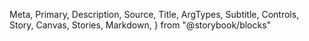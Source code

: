   Meta,
  Primary,
  Description,
  Source,
  Title,
  ArgTypes,
  Subtitle,
  Controls,
  Story,
  Canvas,
  Stories,
  Markdown,
} from "@storybook/blocks"

<Meta of={Weight} />
<Title />
<Description of={Weight} />

```tsx
import { Weight } from "@einride/ui"
```

## Basic

<Description of={Weight.Metric} />
<Canvas of={Weight.Metric} />
<Controls of={Weight.Metric} />

## Measurement system

<Description of={Weight.US} />
<Canvas of={Weight.US} />
<Controls of={Weight.US} include="measurementSystem" />

## Input unit

<Description of={Weight.MetricFromPound} />
<Canvas of={Weight.MetricFromPound} />
<Controls of={Weight.MetricFromPound} include="weight" />

## Locale

<Description of={Weight.USInSwedish} />
<Canvas of={Weight.USInSwedish} />
<Controls of={Weight.USInSwedish} include="locales" />

## Format options

<Description of={Weight.MaximumSignificantDigits} />
<Canvas of={Weight.MaximumSignificantDigits} />
<Controls of={Weight.MaximumSignificantDigits} include="numberFormatOptions" />
